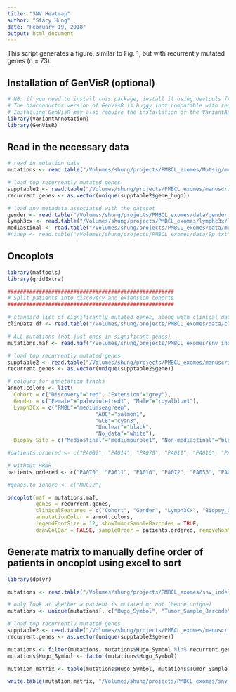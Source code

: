 ```yaml
---
title: "SNV Heatmap"
author: "Stacy Hung"
date: "February 19, 2018"
output: html_document
---
```


This script generates a figure, similar to Fig. 1, but with recurrently mutated genes (n = 73).

## Installation of GenVisR (optional)
```r
# NB: if you need to install this package, install it using devtools from the github source!!!
# The bioconductor version of GenVisR is buggy (not compatible with required libraries)
# Installing GenVisR may also require the installation of the VariantAnnotation pacakge (from bioconductor)
library(VariantAnnotation)
library(GenVisR)
```

## Read in the necessary data

```r
# read in mutation data
mutations <- read.table("/Volumes/shung/projects/PMBCL_exomes/Mutsig/mutsig_input/mutation_file/singles_and_pairs/singles_and_pairs.snvs_and_indels.somatic_modified_effects.removed_non_genes.singles_AF_filtered.maf", sep = "\t", header = TRUE, fill = TRUE)

# load top recurrently mutated genes
supptable2 <- read.table("/Volumes/shung/projects/PMBCL_exomes/manuscript/current/supplementary/supp_table_2.txt", sep = "\t", header = TRUE, fill = TRUE)
recurrent.genes <- as.vector(unique(supptable2$gene_hugo))

# load any metadata associated with the dataset
gender <- read.table("/Volumes/shung/projects/PMBCL_exomes/data/gender.txt", sep = "\t", header = TRUE)
lymph3cx <- read.table("/Volumes/shung/projects/PMBCL_exomes/lymphc3x/lymph3cx.txt", sep = "\t", header = TRUE)
mediastinal <- read.table("/Volumes/shung/projects/PMBCL_exomes/data/mediastinal.txt", sep = "\t", header = TRUE)
#ninep <- read.table("/Volumes/shung/projects/PMBCL_exomes/data/9p.txt", sep = "\t", header = TRUE)
```

## Oncoplots

```r
library(maftools)
library(gridExtra)

#####################################################
# Split patients into discovery and extension cohorts
#####################################################

# standard list of significantly mutated genes, along with clinical data annotations 
clinData.df <- read.table("/Volumes/shung/projects/PMBCL_exomes/data/clinData.v4.txt", sep = "\t", header = TRUE)

# ALL mutations (not just ones in significant genes)
mutations.maf <- read.maf("/Volumes/shung/projects/PMBCL_exomes/snv_indel_analysis/maf/mutation_summary-paired_and_unpaired.maf", clinicalData = clinData.df)

# load top recurrently mutated genes
supptable2 <- read.table("/Volumes/shung/projects/PMBCL_exomes/manuscript/current/supplementary/supp_table_2.txt", sep = "\t", header = TRUE, fill = TRUE)
recurrent.genes <- as.vector(unique(supptable2$gene))

# colours for annotation tracks
annot.colors <- list(
  Cohort = c("Discovery"="red", "Extension"="grey"),
  Gender = c("Female"="palevioletred1", "Male"="royalblue1"),
  Lymph3Cx = c("PMBL"="mediumseagreen", 
                            "ABC"="salmon1", 
                            "GCB"="cyan3", 
                            "Unclear"="black", 
                            "No_data"="white"),
  Biopsy_Site = c("Mediastinal"="mediumpurple1", "Non-mediastinal"="black"))

#patients.ordered <- c("PA002", "PA014", "PA070", "PA011", "PA010", "PA072", "PA056", "PA045", "PA016", "PA018", "PA009", "PA069", "PA003", "PA073", "PA021", "PA017", "PA013", "PA001", "PA015", "PA034", "PA031", "PA054", "PA076", "PA097", "PA042", "PA035", "PA067", "PA082", "PA028", "PA075", "PA049", "PA077", "PA038", "PA022", "PA062", "PA089", "PA093", "PA053", "PA052", "PA005", "PA064", "PA027", "PA037", "PA063", "PA096", "PA065", "PA026", "PA086", "PA058", "PA068", "PA006", "PA079", "PA024", "PA088", "PA020", "PA033", "PA008", "PA004", "PA080", "PA083", "PA060", "PA057", "PA092", "PA055", "PA044", "PA023", "PA059", "PA036", "PA039", "PA048", "PA007", "PA061", "PA041", "PA043", "PA047", "PA040", "PA029", "PA025", "PA030", "PA019", "PA085", "PA071", "PA095", "PA074", "PA078", "PA084", "PA081", "PA032", "PA066", "PA091", "PA050", "PA094", "PA051", "PA087")

# without HRNR
patients.ordered <- c("PA070", "PA011", "PA010", "PA072", "PA056", "PA045", "PA016", "PA002", "PA018", "PA009", "PA069", "PA014", "PA003", "PA073", "PA021", "PA017", "PA013", "PA001", "PA015", "PA034", "PA032", "PA031", "PA054", "PA076", "PA097", "PA042", "PA035", "PA067", "PA066", "PA082", "PA028", "PA075", "PA049", "PA091", "PA077", "PA038", "PA022", "PA062", "PA089", "PA093", "PA053", "PA050", "PA052", "PA005", "PA064", "PA027", "PA037", "PA063", "PA096", "PA094", "PA065", "PA026", "PA086", "PA058", "PA068", "PA006", "PA079", "PA024", "PA088", "PA020", "PA033", "PA008", "PA004", "PA051", "PA080", "PA083", "PA060", "PA057", "PA092", "PA055", "PA044", "PA023", "PA059", "PA036", "PA039", "PA048", "PA007", "PA061", "PA041", "PA043", "PA047", "PA040", "PA029", "PA025", "PA030", "PA019", "PA085", "PA071", "PA095", "PA074", "PA078", "PA084", "PA087", "PA081")

#genes.to_ignore <- c("MUC12")

oncoplot(maf = mutations.maf, 
         genes = recurrent.genes, 
         clinicalFeatures = c("Cohort", "Gender", "Lymph3Cx", "Biopsy_Site"),
         annotationColor = annot.colors, 
         legendFontSize = 12, showTumorSampleBarcodes = TRUE,
         drawColBar = FALSE, sampleOrder = patients.ordered, removeNonMutated = FALSE)

```

## Generate matrix to manually define order of patients in oncoplot using excel to sort

```r
library(dplyr)

mutations <- read.table("/Volumes/shung/projects/PMBCL_exomes/snv_indel_analysis/maf/mutation_summary-paired_and_unpaired.maf", sep = "\t", header = TRUE, fill = TRUE)

# only look at whether a patient is mutated or not (hence unique)
mutations <- unique(mutations[, c("Hugo_Symbol", "Tumor_Sample_Barcode")])

# load top recurrently mutated genes
supptable2 <- read.table("/Volumes/shung/projects/PMBCL_exomes/manuscript/current/supplementary/supp_table_2.txt", sep = "\t", header = TRUE, fill = TRUE)
recurrent.genes <- as.vector(unique(supptable2$gene))

mutations <- filter(mutations, mutations$Hugo_Symbol %in% recurrent.genes)
mutations$Hugo_Symbol <- factor(mutations$Hugo_Symbol)

mutation.matrix <- table(mutations$Hugo_Symbol, mutations$Tumor_Sample_Barcode)

write.table(mutation.matrix, "/Volumes/shung/projects/PMBCL_exomes/snv_indel_analysis/mutation_matrix.0_or_1.recurrent_genes.txt", sep = "\t", quote = FALSE)

```
